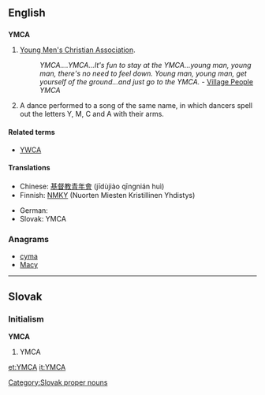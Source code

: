 ==English==

==={{initialism}}===
'''YMCA'''

# [[w:Young Men's Christian Association|Young Men's Christian Association]].
#: ''YMCA....YMCA...It's fun to stay at the YMCA...young man, young man, there's no need to feel down. Young man, young man, get yourself of the ground...and just go to the YMCA.'' - [[w:Village People|Village People]] ''YMCA''
# A dance performed to a song of the same name, in which dancers spell out the letters Y, M, C and A with their arms. 

{{wikipedia}}

====Related terms====
* [[YWCA]]

====Translations====
{{trans-top|Young Men's Christian Association}}
* Chinese: [[基督教青年會]] (jīdùjiào qīngnián huì)
* Finnish: [[NMKY]] (Nuorten Miesten Kristillinen Yhdistys)
{{trans-mid}}
* German: {{t+|de|CVJM}}
* Slovak: YMCA<!--moved to Slovak entry: (pronounced ''imka'')-->
{{trans-bottom}}

===Anagrams===
* [[cyma#English|cyma]]
* [[Macy#English|Macy]]

----

==Slovak==

===Initialism===
'''YMCA'''

# YMCA

[[Category:Slovak proper nouns]]{{attention|sk|a mess}}

[[et:YMCA]]
[[it:YMCA]]